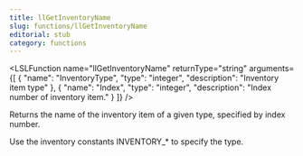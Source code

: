 ```yaml
---
title: llGetInventoryName
slug: functions/llGetInventoryName
editorial: stub
category: functions
---
```


<LSLFunction
	name="llGetInventoryName"
	returnType="string"
	arguments={[
	{
		"name": "InventoryType",
		"type": "integer",
		"description": "Inventory item type"
	},
	{
		"name": "Index",
		"type": "integer",
		"description": "Index number of inventory item."
	}
]}
/>

Returns the name of the inventory item of a given type, specified by index number.

Use the inventory constants INVENTORY_* to specify the type.
